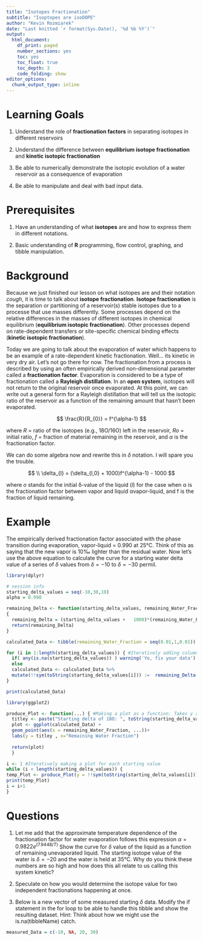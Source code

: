 ```yaml
---
title: "Isotopes Fractionation"
subtitle: "Isoptopes are isoDOPE"
author: "Kevin Rozmiarek"
date: "Last knitted `r format(Sys.Date(), '%d %b %Y')`"
output:
  html_document: 
    df_print: paged
    number_sections: yes
    toc: yes
    toc_float: true
    toc_depth: 3
    code_folding: show
editor_options:
  chunk_output_type: inline
---
```


# Learning Goals

1. Understand the role of **fractionation factors** in separating isotopes in different reservoirs

2. Understand the difference between **equilibrium isotope fractionation** and **kinetic isotopic fractionation**

3. Be able to numerically demonstrate the isotopic evolution of a water reservoir as a consequence of evaporation

4. Be able to manipulate and deal with bad input data.

# Prerequisites

1. Have an understanding of what **isotopes** are and how to express them in different notations.

2. Basic understanding of **R** programming, flow control, graphing, and tibble manipulation.

# Background

Because we just finished our lesson on what isotopes are and their notation *cough*, it is time to talk about **isotope fractionation**. **Isotope fractionation** is the separation or partitioning of a reservoir(s) stable isotopes due to a processe that use masses differently. Some processes depend on the relative differences in the masses of different isotopes in chemical equilibrium (**equilibrium isotopic fractionation**). Other processes depend on rate-dependent transfers or site-specific chemical binding effects (**kinetic isotopic fractionation**).

Today we are going to talk about the evaporation of water which happens to be an example of a rate-dependent kinetic fractionation. Well... its kinetic in very dry air. Let's not go there for now. The fractionation from a process is described by using an often empirically derived non-dimensional parameter called a **fractionation factor**. Evaporation is considered to be a type of fractionation called a **Rayleigh distillation**. In an **open system**, isotopes will not return to the original reservoir once evaporated. At this point, we can write out a general form for a Rayleigh distillation that will tell us the isotopic ratio of the reservoir as a function of the remaining amount that hasn't been evaporated.

$$
\frac{R}{R_{0}} = f^{\alpha-1}
$$

where *R* = ratio of the isotopes (e.g., 18O/16O) left in the reservoir, *Ro* = initial ratio, *f* = fraction of material remaining in the reservoir, and *α* is the fractionation factor.

We can do some algebra now and rewrite this in $\delta$ notation. I will spare you the trouble.

$$
 \\
\delta_{l} = (\delta_{l,0} + 1000)f^{\alpha-1} - 1000
$$

where *o* stands for the initial δ-value of the liquid (*l*) for the case when α is the fractionation factor between vapor and liquid αvapor-liquid, and f is the fraction of liquid remaining.

# Example

The empirically derived fractionation factor associated with the phase transition during evaporation, vapor-liquid = 0.990 at 25°C. Think of this as saying that the new vapor is 10‰ lighter than the residual water. Now let's use the above equation to calculate the curve for a starting water delta value of a series of $\delta$ values from $\delta = -10$ to $\delta = -30$ permil.

```r
library(dplyr)

# session info
starting_delta_values = seq(-10,30,10)
alpha = 0.990

remaining_Delta <- function(starting_delta_values, remaining_Water_Fraction, alpha) #Function which calculates the isotope value for the remaining water post-process
{
  remaining_Delta = (starting_delta_values +   1000)*(remaining_Water_Fraction^(alpha-1))-1000
  return(remaining_Delta)
}

calculated_Data <- tibble(remaining_Water_Fraction = seq(0.01,1,0.01)) #tibble for plotting

for (i in 1:length(starting_delta_values)) { #Iteratively adding columns for each of the starting values for all the remaining water fractions. USED FOR QUESTION 3 BELOW
  if( any(is.na(starting_delta_values)) ) warning('Yo, fix your data') #catch for bad data
  else
  calculated_Data <- calculated_Data %>%
  mutate(!!sym(toString(starting_delta_values[i])) :=  remaining_Delta(starting_delta_values[i], remaining_Water_Fraction, alpha))
}

print(calculated_Data)

```

```r
library(ggplot2)

produce_Plot <- function(...) { #Making a plot as a function. Takes y axis as input
  titley <- paste("Starting delta of 18O: ", toString(starting_delta_values[i]), " permil")
  plot <- ggplot(calculated_Data) + 
  geom_point(aes(x = remaining_Water_Fraction, ...))+
  labs(y = titley , x="Remaining Water Fraction")
  
  return(plot)
  }

i <- 1 #Iteratively making a plot for each starting value
while (i < length(starting_delta_values)) {
temp_Plot <- produce_Plot(y = !!sym(toString(starting_delta_values[i])))
print(temp_Plot)
i = i+1
}

```


# Questions

1. Let me add that the approximate temperature dependence of the fractionation factor for water evaporation follows this expression $\alpha = 0.9822e^{(7.9448 /T)}$ Show the curve for $\delta$ value of the liquid as a function of remaining unevaporated liquid. The starting isotope value of the water is $\delta = -20$ and the water is held at 35°C. Why do you think these numbers are so high and how does this all relate to us calling this system kinetic?

2. Speculate on how you would determine the isotope value for two independent fractionations happening at once.

3. Below is a new vector of some measured starting $\delta$ data. Modify the if statement in the for loop to be able to handle this tibble and show the resulting dataset. Hint: Think about how we might use the is.na(tibbleName) catch.

```r
measured_Data = c(-10, NA, 20, 30)
```